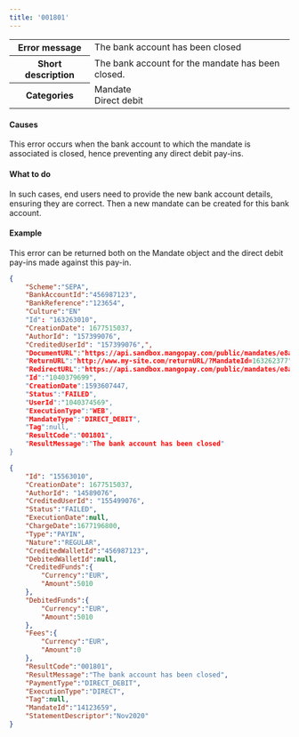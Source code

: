 ---
title: '001801'  
---
  
<table>
    <tbody>
        <tr>
            <th class="header"><strong>Error message</strong></th>
            <td class="table-content">The bank account has been closed</td>
        </tr>
        <tr>
            <th class="header"><strong>Short description</strong></th>
            <td class="table-content">The bank account for the mandate has been closed.</td>
        </tr>
        <tr>
            <th class="header"><strong>Categories</strong></th>
            <td class="table-content">  
<div class="label">Mandate</div>  
<div class="label">Direct debit</div>
</td>
        </tr>
    </tbody>
</table>  

#### Causes  

This error occurs when the bank account to which the mandate is associated is closed, hence preventing any direct debit pay-ins.  

#### What to do  

In such cases, end users need to provide the new bank account details, ensuring they are correct. Then a new mandate can be created for this bank account.  

#### Example  

This error can be returned both on the Mandate object and the direct debit pay-ins made against this pay-in.  
```json Mandate object
{
    "Scheme":"SEPA",
    "BankAccountId":"456987123",
    "BankReference":"123654",
    "Culture":"EN"
    "Id": "163263010",
    "CreationDate": 1677515037,
    "AuthorId": "157399076",
    "CreditedUserId": "157399076",",
    "DocumentURL":"https://api.sandbox.mangopay.com/public/mandates/e8a73d/d276ab3002fd4093bcfc567f79035db5/document",
    "ReturnURL":"http://www.my-site.com/returnURL/?MandateId=163262377",
    "RedirectURL":"https://api.sandbox.mangopay.com/public/mandates/e8a73d/d276ab3002fd4093bcfc567f79035db5/confirmation",
    "Id":"1040379699",
    "CreationDate":1593607447,
    "Status":"FAILED",
    "UserId":"1040374569",
    "ExecutionType":"WEB",
    "MandateType":"DIRECT_DEBIT",
    "Tag":null,
    "ResultCode":"001801",
    "ResultMessage":"The bank account has been closed"
}
```  
```json Direct Direct-Debit PayIn object
{
    "Id": "15563010",
    "CreationDate": 1677515037,
    "AuthorId": "14589076",
    "CreditedUserId": "155499076",
    "Status":"FAILED",
    "ExecutionDate":null,
    "ChargeDate":1677196800,
    "Type":"PAYIN",
    "Nature":"REGULAR",
    "CreditedWalletId":"456987123",
    "DebitedWalletId":null,
    "CreditedFunds":{
        "Currency":"EUR",
        "Amount":5010
    },
    "DebitedFunds":{
        "Currency":"EUR",
        "Amount":5010
    },
    "Fees":{
        "Currency":"EUR",
        "Amount":0
    },
    "ResultCode":"001801",
    "ResultMessage":"The bank account has been closed",
    "PaymentType":"DIRECT_DEBIT",
    "ExecutionType":"DIRECT",
    "Tag":null,
    "MandateId":"14123659",
    "StatementDescriptor":"Nov2020"
}
```